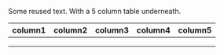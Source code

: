 
Some reused text. With a 5 column table underneath. 

|  column1 |  column2 |column3   | column4  |column5   |
|---|---|---|---|---|
|   |   |   |   |   |
|   |   |   |   |   |
|   |   |   |   |   |
